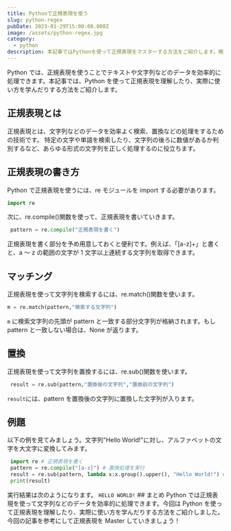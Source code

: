 ```yaml
---
title: Pythonで正規表現を使う
slug: python-regex
pubDate: 2023-01-29T15:00:00.000Z
image: /assets/python-regex.jpg
category:
  - python
description: 本記事ではPythonを使って正規表現をマスターする方法をご紹介します。検索や置換などの処理を効率的に行いましょう！
---
```


Python では、正規表現を使うことでテキストや文字列などのデータを効率的に処理できます。本記事では、Python を使って正規表現を理解したり、実際に使い方を学んだりする方法をご紹介します。

## 正規表現とは

正規表現とは、文字列などのデータを効率よく検索、置換などの処理をするための技術です。 特定の文字や単語を検索したり、文字列の後ろに数値があるか判別するなど、あらゆる形式の文字列を正しく処理するのに役立ちます。

## 正規表現の書き方

Python で正規表現を使うには、re モジュールを import する必要があります。

```python
import re
```

次に、re.compile()関数を使って、正規表現を書いていきます。

```python
 pattern = re.compile("正規表現を書く")
```

正規表現を書く部分を予め用意しておくと便利です。例えば、「\[a-z]+」と書くと、a ～ z の範囲の文字が 1 文字以上連続する文字列を取得できます。

## マッチング

正規表現を使って文字列を検索するには、re.match()関数を使います。

```python
m = re.match(pattern,"検索する文字列")
```

`m` に検索文字列の先頭が pattern と一致する部分文字列が格納されます。もし pattern と一致しない場合は、None が返ります。

## 置換

正規表現を使って文字列を置換するには、re.sub()関数を使います。

```python
 result = re.sub(pattern,"置換後の文字列","置換前の文字列")
```

`result`には、pattern を置換後の文字列に置換した文字列が入ります。

## 例題

以下の例を見てみましょう。文字列"Hello World!"に対し、アルファベットの文字を大文字に変換してみます。

```python
 import re # 正規表現を書く
 pattern = re.compile("[a-z]") # 置換処理を実行
 result = re.sub(pattern, lambda x:x.group().upper(), "Hello World!") # 結果を表示
 print(result)
```

実行結果は次のようになります。 `HELLO WORLD!` ## まとめ Python では正規表現を使って文字列などのデータを効率的に処理できます。今回は Python を使って正規表現を理解したり、実際に使い方を学んだりする方法をご紹介しました。 今回の記事を参考にして正規表現を Master していきましょう！
